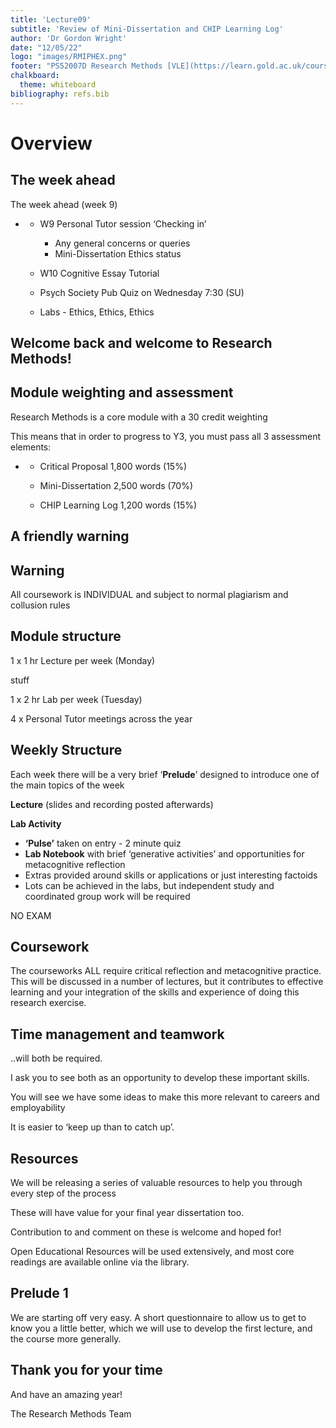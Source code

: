 ```yaml
---
title: 'Lecture09'
subtitle: 'Review of Mini-Dissertation and CHIP Learning Log'
author: 'Dr Gordon Wright'
date: "12/05/22"
logo: "images/RMIPHEX.png"
footer: "PS52007D Research Methods [VLE](https://learn.gold.ac.uk/course/view.php?id=24472)"
chalkboard: 
  theme: whiteboard
bibliography: refs.bib
---
```


# Overview

## The week ahead

The week ahead (week 9)

-   ::: incremental
    -   W9 Personal Tutor session 'Checking in'

        -   Any general concerns or queries
        -   Mini-Dissertation Ethics status

    -   W10 Cognitive Essay Tutorial

    -   Psych Society Pub Quiz on Wednesday 7:30 (SU)

    -   Labs - Ethics, Ethics, Ethics
    :::

## Welcome back and welcome to Research Methods!

## Module weighting and assessment

Research Methods is a core module with a 30 credit weighting

This means that in order to progress to Y3, you must pass all 3
assessment elements:

-   ::: takeaway
    -   Critical Proposal 1,800 words (15%)

    -   Mini-Dissertation 2,500 words (70%)

    -   CHIP Learning Log 1,200 words (15%)
    :::

## A friendly warning

::: callout-warning
## Warning

All coursework is [INDIVIDUAL]{.shout} and subject to normal plagiarism
and collusion rules
:::

## Module structure

::: {.callout-tweet .icon}
1 x 1 hr Lecture per week (Monday)

stuff
:::

1 x 2 hr Lab per week (Tuesday)

4 x Personal Tutor meetings across the year

## Weekly Structure

Each week there will be a very brief '**Prelude**' designed to introduce
one of the main topics of the week

**Lecture** (slides and recording posted afterwards)

**Lab Activity**

-   **'Pulse'** taken on entry - 2 minute quiz
-   **Lab Notebook** with brief 'generative activities' and
    opportunities for metacognitive reflection
-   Extras provided around skills or applications or just interesting
    factoids
-   Lots can be achieved in the labs, but independent study and
    coordinated group work will be required

[NO EXAM]{.shout}

## Coursework

The courseworks ALL require critical reflection and metacognitive
practice. This will be discussed in a number of lectures, but it
contributes to effective learning and your integration of the skills and
experience of doing this research exercise.

## Time management and teamwork

..will both be required.

I ask you to see both as an opportunity to develop these important
skills.

You will see we have some ideas to make this more relevant to careers
and employability

It is easier to 'keep up than to catch up'.

## Resources

We will be releasing a series of valuable resources to help you through
every step of the process

These will have value for your final year dissertation too.

Contribution to and comment on these is welcome and hoped for!

Open Educational Resources will be used extensively, and most core
readings are available online via the library.

## Prelude 1

We are starting off very easy. A short questionnaire to allow us to get
to know you a little better, which we will use to develop the first
lecture, and the course more generally.

## Thank you for your time

And have an amazing year!

The Research Methods Team
